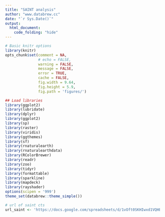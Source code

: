 ```yaml
---
title: "SAINT analysis"
author: "www.databrew.cc"
date: "`r Sys.Date()`"
output:
  html_document:
    code_folding: "hide"
---
```



```r
# Basic knitr options
library(knitr)
opts_chunk$set(comment = NA, 
               # echo = FALSE, 
               warning = FALSE, 
               message = FALSE, 
               error = TRUE, 
               cache = FALSE,
               fig.width = 9.64,
               fig.height = 5.9,
               fig.path = 'figures/')
```

```r
## Load libraries
library(ggplot2)
library(lubridate)
library(dplyr)
library(ggplot2)
library(sp)
library(raster)
library(viridis)
library(ggthemes)
library(sf)
library(rnaturalearth)
library(rnaturalearthdata)
library(RColorBrewer)
library(readr)
library(zoo)
library(tidyr)
library(formattable)
library(sparkline)
library(mapdeck)
library(rayshader)
options(scipen = '999')
theme_set(databrew::theme_simple())
```

```r
# url of saint cts
url_saint <- 'https://docs.google.com/spreadsheets/d/1vOft0SKHIwxd1VQHB4P1eeQuL8fWoAz9geMP1FXZtVQ/edit?ts=5f5de37b#gid=1000624470'
```